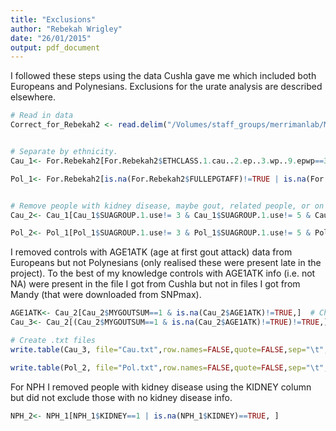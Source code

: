 ```yaml
---
title: "Exclusions"
author: "Rebekah Wrigley"
date: "26/01/2015"
output: pdf_document
---
```


I followed these steps using the data Cushla gave me which included both Europeans and Polynesians.
Exclusions for the urate analysis are described elsewhere.

```R
# Read in data
Correct_for_Rebekah2 <- read.delim("/Volumes/staff_groups/merrimanlab/Merriman Documents/Rebekah/ABCG2_files/Imputed_data/Correct_for_Rebekah2.txt", stringsAsFactors=FALSE)


# Separate by ethnicity.
Cau_1<- For.Rebekah2[For.Rebekah2$ETHCLASS.1.cau..2.ep..3.wp..9.epwp==3, ]  # Include only Europeans

Pol_1<- For.Rebekah2[is.na(For.Rebekah2$FULLEPGTAFF)!=TRUE | is.na(For.Rebekah2$FULLWPGTAFF)!=TRUE, ]  # Include only EP and WP (not mixed EP/WP).


# Remove people with kidney disease, maybe gout, related people, or on urate lowering therapy.
Cau_2<- Cau_1[Cau_1$SUAGROUP.1.use!= 3 & Cau_1$SUAGROUP.1.use!= 5 & Cau_1$SUAGROUP.1.use!= 7 & Cau_1$SUAGROUP.1.use!= 8 & Cau_1$SUAGROUP.1.use!= 9 & Cau_1$SUAGROUP.1.use!= 10, ]

Pol_2<- Pol_1[Pol_1$SUAGROUP.1.use!= 3 & Pol_1$SUAGROUP.1.use!= 5 & Pol_1$SUAGROUP.1.use!= 7 & Pol_1$SUAGROUP.1.use!= 8 & Pol_1$SUAGROUP.1.use!= 9 & Pol_1$SUAGROUP.1.use!= 10, ]
```


I removed controls with AGE1ATK (age at first gout attack) data from Europeans but not Polynesians (only realised these were present late in the project).  To the best of my knowledge controls with AGE1ATK info (i.e. not NA) were present in the file I got from Cushla but not in files I got from Mandy (that were downloaded from SNPmax).
```R
AGE1ATK<- Cau_2[Cau_2$MYGOUTSUM==1 & is.na(Cau_2$AGE1ATK)!=TRUE,]  # Check if there are any controls with an AGE1ATK value.
Cau_3<- Cau_2[(Cau_2$MYGOUTSUM==1 & is.na(Cau_2$AGE1ATK)!=TRUE)!=TRUE,]  # Remove controls with an AGE1ATK value.
```


```R
# Create .txt files
write.table(Cau_3, file="Cau.txt",row.names=FALSE,quote=FALSE,sep="\t",na="NA")

write.table(Pol_2, file="Pol.txt",row.names=FALSE,quote=FALSE,sep="\t",na="NA")
```


For NPH I removed people with kidney disease using the KIDNEY column but did not exclude those with no kidney disease info.
```R
NPH_2<- NPH_1[NPH_1$KIDNEY==1 | is.na(NPH_1$KIDNEY)==TRUE, ]
```

